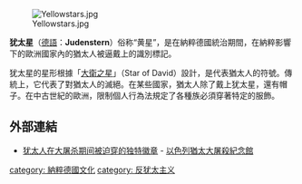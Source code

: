 {{Multiple issues|
{{Expand language|1=en|time=2022-04-27T11:38:21+00:00}}
{{Unreferenced|time=2022-04-27T11:38:21+00:00}}
}}
{{Antisemitism}}
[[File:Yellowstars.jpg|thumb]]

'''犹太星'''（[[德語|德語]]：'''Judenstern'''）俗称“黄星”，是在納粹德國統治期間，在納粹影響下的歐洲國家內的猶太人被逼戴上的識別標記。

犹太星的星形根據「[[大衛之星|大衛之星]]」（Star of David）設計，是代表猶太人的符號。傳統上，它代表了對猶太人的滅絕。在某些國家，猶太人除了戴上犹太星，還有帽子。在中古世紀的歐洲，限制個人行為法規定了各種族必須穿著特定的服飾。

==外部連結==

* [https://www.yadvashem.org/artifacts/featured/jewish-badges.html 犹太人在大屠杀期间被迫穿的独特徽章] {{Wayback|url=https://www.yadvashem.org/artifacts/featured/jewish-badges.html |date=20210315105043 }} - [[以色列猶太大屠殺紀念館|以色列猶太大屠殺紀念館]] {{en}}

{{religion-stub}}

[[category:_納粹德國文化|category: 納粹德國文化]]
[[category:_反犹太主义|category: 反犹太主义]]